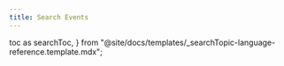 ```yaml
---
title: Search Events
---
```


  toc as searchToc,
} from "@site/docs/templates/_searchTopic-language-reference.template.mdx";

<SearchTemplate
  codeLang="typescript"
  createCollection={collectionSource}
  simpleSearch={simpleSearchSource}
  phraseSearch={phraseSearchSource}
  matchAllSearch={matchAllSource}
  searchFields={searchFieldsSource}
  searchFilters={searchFiltersSource}
  exactMatch={exactMatchSource}
  facetedSearch={facetedSearchSource}
  sortedSearch={sortedSearchSource}
  multipleSortFields={multipleSortFieldsSource}
  includeFields={includeFieldsSource}
  excludeFields={excludeFieldsSource}
  searchUsingCollation={searchUsingCollationSource}
/>

[//]: # "workaround to generate table of contents, see https://github.com/facebook/docusaurus/issues/3915"

